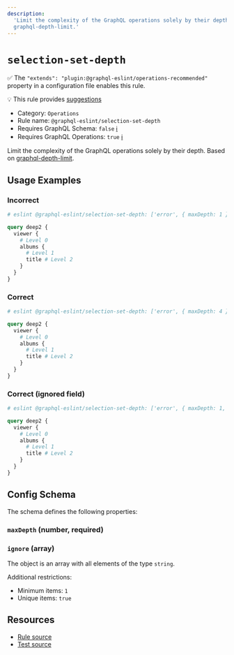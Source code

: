 ```yaml
---
description:
  'Limit the complexity of the GraphQL operations solely by their depth. Based on
  graphql-depth-limit.'
---
```


# `selection-set-depth`

✅ The `"extends": "plugin:@graphql-eslint/operations-recommended"` property in a configuration file
enables this rule.

💡 This rule provides
[suggestions](https://eslint.org/docs/developer-guide/working-with-rules#providing-suggestions)

- Category: `Operations`
- Rule name: `@graphql-eslint/selection-set-depth`
- Requires GraphQL Schema: `false`
  [ℹ️](/docs/getting-started#extended-linting-rules-with-graphql-schema)
- Requires GraphQL Operations: `true`
  [ℹ️](/docs/getting-started#extended-linting-rules-with-siblings-operations)

Limit the complexity of the GraphQL operations solely by their depth. Based on
[graphql-depth-limit](https://npmjs.com/package/graphql-depth-limit).

## Usage Examples

### Incorrect

```graphql
# eslint @graphql-eslint/selection-set-depth: ['error', { maxDepth: 1 }]

query deep2 {
  viewer {
    # Level 0
    albums {
      # Level 1
      title # Level 2
    }
  }
}
```

### Correct

```graphql
# eslint @graphql-eslint/selection-set-depth: ['error', { maxDepth: 4 }]

query deep2 {
  viewer {
    # Level 0
    albums {
      # Level 1
      title # Level 2
    }
  }
}
```

### Correct (ignored field)

```graphql
# eslint @graphql-eslint/selection-set-depth: ['error', { maxDepth: 1, ignore: ['albums'] }]

query deep2 {
  viewer {
    # Level 0
    albums {
      # Level 1
      title # Level 2
    }
  }
}
```

## Config Schema

The schema defines the following properties:

### `maxDepth` (number, required)

### `ignore` (array)

The object is an array with all elements of the type `string`.

Additional restrictions:

- Minimum items: `1`
- Unique items: `true`

## Resources

- [Rule source](https://github.com/dimaMachina/graphql-eslint/tree/master/packages/plugin/src/rules/selection-set-depth.ts)
- [Test source](https://github.com/dimaMachina/graphql-eslint/tree/master/packages/plugin/__tests__/selection-set-depth.spec.ts)

